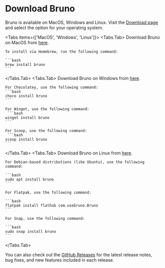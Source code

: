 
# Download Bruno

Bruno is available on MacOS, Windows and Linux. 
Visit the [Download page](https://www.usebruno.com/downloads) and select the option for your operating system. 


<Tabs items={['MacOS', 'Windows', 'Linux']}>
  <Tabs.Tab>
    Download Bruno on MacOS from [here](https://www.usebruno.com/downloads).

    To install via Homebrew, run the following command:
    
    ```bash
    brew install bruno
    ```
  </Tabs.Tab>
  <Tabs.Tab>
    Download Bruno on Windows from [here](https://www.usebruno.com/downloads).
    
    For Chocolatey, use the following command:
    ```bash
    choco install bruno
    ```

    For Winget, use the following command:
     ```bash
    winget install bruno
    ```

    For Scoop, use the following command:
     ```bash
    scoop install bruno
    ```

  </Tabs.Tab>
  <Tabs.Tab>
    Download Bruno on Linux from [here](https://www.usebruno.com/downloads).

    For Debian-based distributions (like Ubuntu), use the following command:
    
    ```bash
    sudo apt install bruno
    ```

    For Flatpak, use the following command:
    
    ```bash
    flatpak install flathub com.usebruno.Bruno
    ```

    For Snap, use the following command:
    
    ```bash
    sudo snap install bruno
    ```
  </Tabs.Tab>
</Tabs>


You can also check out the [GitHub Releases](https://github.com/usebruno/bruno/releases) for the latest release notes, bug fixes, and new features included in each release.
